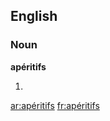 ==English==

===Noun===
'''apéritifs'''

# {{plural of|apéritif}}

[[ar:apéritifs]]
[[fr:apéritifs]]